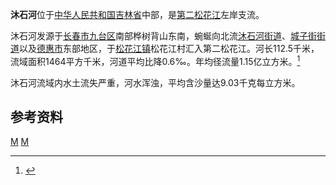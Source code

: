 {{Infobox river
| name               = 沐石河
| name_native        = 
| image              = 
| image_size         = 
| image_caption      = 
| river_system       = [[黑龙江|黑龙江]]流域[[松花江|松花江]]水系
| progression        = 
| source1_location   = [[吉林省|吉林省]][[长春市|长春市]][[九台区|九台区]][[沐石河街道|沐石河街道]]桦树背山东南
| mouth_location     = 吉林省[[德惠市|德惠市]][[松花江镇|松花江镇]]松花江村[[第二松花江|第二松花江]]
| altitude_difference= 
| basin_size         = 1464 km<sup>2</sup>
| basin_countries    = {{PRC}}
| basin_cities       = 
| basin_landmarks    = 
| basin_population   = 
<!---------------------- PHYSIOGNOMY -->
| length             = 112.5 km
| discharge1_location= 
| discharge1_min     = 
| discharge1_avg     = 
| discharge1_max     = 
<!---------------------- FEATURES -->
| tributaries_left   = 康家河、八家子河、城子街河、铜匠沟、葡萄沟、长春岭沟、大房身河、高城子河、亮子河
| tributaries_right  = 八家子河、烧锅河、旱河
| waterbodies        = 
| waterfalls         = 
| bridges            = 
| ports              = 
| custom_label       = 
| custom_data        = 
| extra              = 
}}
'''沐石河'''位于[[中华人民共和国|中华人民共和国]][[吉林省|吉林省]]中部，是[[第二松花江|第二松花江]]左岸支流。{{cn-span|河名为[[满语|满语]]“穆苏”（[[满文|满文]]：{{ManchuSibeUnicode|ᠮᡠᠰᡥᡠ|style=text-align:left}}，[[满文转写方案|转写]]：''mushu''）之音转，意为“[[鹌鹑|鹌鹑]]”。|date=2021年8月}}

沐石河发源于[[长春市|长春市]][[九台区|九台区]]南部桦树背山东南，蜿蜒向北流[[沐石河街道|沐石河街道]]、[[城子街街道|城子街街道]]以及[[德惠市|德惠市]]东部地区，于[[松花江镇|松花江镇]]松花江村汇入第二松花江。河长112.5千米，流域面积1464平方千米，河道平均比降0.6‰。年均径流量1.15亿立方米。<ref name="中国河湖大典">{{cite book zh |author=《[[中国河湖大典|中国河湖大典]]》编纂委员会 |title=《中国河湖大典·黑龙江、辽河卷》 |format=M |edition=1 |location=北京 |publisher=中国水利水电出版社 |date=2014年4月 |pages=139页 |id= ISBN 978-7-5170-1950-3}}</ref>

沐石河流域内水土流失严重，河水浑浊，平均含沙量达9.03千克每立方米。

==参考资料==
{{reflist}}


[[Category:松花江水系|M]]
[[Category:吉林河流|M]]